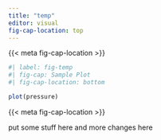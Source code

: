```yaml
---
title: "temp"
editor: visual
fig-cap-location: top
---
```


{{< meta fig-cap-location >}}

```r
#| label: fig-temp
#| fig-cap: Sample Plot
#| fig-cap-location: bottom

plot(pressure)
```

{{< meta fig-cap-location >}}

put some stuff here and more changes here

